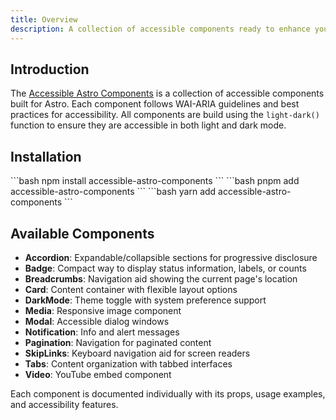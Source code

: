 ```yaml
---
title: Overview
description: A collection of accessible components ready to enhance your Astro website.
---
```



## Introduction

The [Accessible Astro Components](https://github.com/incluud/accessible-astro-components) is a collection of accessible components built for Astro. Each component follows WAI-ARIA guidelines and best practices for accessibility. All components are build using the `light-dark()` function to ensure they are accessible in both light and dark mode.

## Installation

<Tabs>
  <TabItem label="npm">
    ```bash
    npm install accessible-astro-components
    ```
  </TabItem>
  <TabItem label="pnpm">
    ```bash
    pnpm add accessible-astro-components
    ```
  </TabItem>
  <TabItem label="yarn">
    ```bash
    yarn add accessible-astro-components
    ```
  </TabItem>
</Tabs>

## Available Components

- **Accordion**: Expandable/collapsible sections for progressive disclosure
- **Badge**: Compact way to display status information, labels, or counts
- **Breadcrumbs**: Navigation aid showing the current page's location
- **Card**: Content container with flexible layout options
- **DarkMode**: Theme toggle with system preference support
- **Media**: Responsive image component
- **Modal**: Accessible dialog windows
- **Notification**: Info and alert messages
- **Pagination**: Navigation for paginated content
- **SkipLinks**: Keyboard navigation aid for screen readers
- **Tabs**: Content organization with tabbed interfaces
- **Video**: YouTube embed component

Each component is documented individually with its props, usage examples, and accessibility features. 
